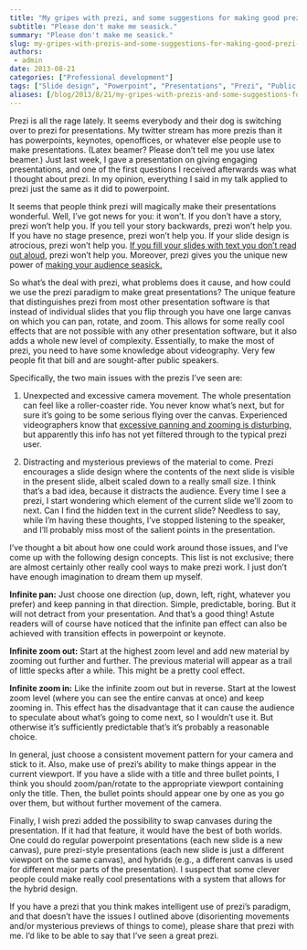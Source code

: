 ```yaml
---
title: "My gripes with prezi, and some suggestions for making good prezi presentations"
subtitle: "Please don't make me seasick."
summary: "Please don't make me seasick."
slug: my-gripes-with-prezis-and-some-suggestions-for-making-good-prezi-presentations
authors:
 - admin
date: 2013-08-21
categories: ["Professional development"]
tags: ["Slide design", "Powerpoint", "Presentations", "Prezi", "Public speaking"]
aliases: [/blog/2013/8/21/my-gripes-with-prezis-and-some-suggestions-for-making-good-prezi-presentations]
---
```

Prezi is all the rage lately. It seems everybody and their dog is switching over to prezi for presentations. My twitter stream has more prezis than it has powerpoints, keynotes, openoffices, or whatever else people use to make presentations. (Latex beamer? Please don't tell me you use latex beamer.) Just last week, I gave a presentation on giving engaging presentations, and one of the first questions I received afterwards was what I thought about prezi. In my opinion, everything I said in my talk applied to prezi just the same as it did to powerpoint.

It seems that people think prezi will magically make their presentations wonderful. Well, I've got news for you: it won't. If you don't have a story, prezi won't help you. If you tell your story backwards, prezi won't help you. If you have no stage presence, prezi won't help you. If your slide design is atrocious, prezi won't help you. [If you fill your slides with text you don't read out aloud](/blog/2013/8/18/engaging-presentations-and-text-heavy-slides), prezi won't help you. Moreover, prezi gives you the unique new power of [making your audience seasick.](https://twitter.com/ClausWilke/status/370037036633182208)

So what's the deal with prezi, what problems does it cause, and how could we use the prezi paradigm to make great presentations? The unique feature that distinguishes prezi from most other presentation software is that instead of individual slides that you flip through you have one large canvas on which you can pan, rotate, and zoom. This allows for some really cool effects that are not possible with any other presentation software, but it also adds a whole new level of complexity. Essentially, to make the most of prezi, you need to have some knowledge about videography. Very few people fit that bill and are sought-after public speakers.

Specifically, the two main issues with the prezis I’ve seen are:

1. Unexpected and excessive camera movement. The whole presentation can feel like a roller-coaster ride. You never know what’s next, but for sure it’s going to be some serious flying over the canvas. Experienced videographers know that [excessive panning and zooming is disturbing,](http://blogs.cisco.com/channels/five_tips_for_filming_your_next_or_first_video/) but apparently this info has not yet filtered through to the typical prezi user.

2. Distracting and mysterious previews of the material to come. Prezi encourages a slide design where the contents of the next slide is visible in the present slide, albeit scaled down to a really small size. I think that’s a bad idea, because it distracts the audience. Every time I see a prezi, I start wondering which element of the current slide we'll zoom to next. Can I find the hidden text in the current slide? Needless to say, while I'm having these thoughts, I've stopped listening to the speaker, and I'll probably miss most of the salient points in the presentation.

I’ve thought a bit about how one could work around those issues, and I’ve come up with the following design concepts. This list is not exclusive; there are almost certainly other really cool ways to make prezi work. I just don’t have enough imagination to dream them up myself.

**Infinite pan:** Just choose one direction (up, down, left, right, whatever you prefer) and keep panning in that direction. Simple, predictable, boring. But it will not detract from your presentation. And that's a good thing! Astute readers will of course have noticed that the infinite pan effect can also be achieved with transition effects in powerpoint or keynote.

**Infinite zoom out:** Start at the highest zoom level and add new material by zooming out further and further. The previous material will appear as a trail of little specks after a while. This might be a pretty cool effect.

**Infinite zoom in:** Like the infinite zoom out but in reverse. Start at the lowest zoom level (where you can see the entire canvas at once) and keep zooming in. This effect has the disadvantage that it can cause the audience to speculate about what's going to come next, so I wouldn't use it. But otherwise it's sufficiently predictable that's it's probably a reasonable choice.

In general, just choose a consistent movement pattern for your camera and stick to it. Also, make use of prezi’s ability to make things appear in the current viewport. If you have a slide with a title and three bullet points, I think you should zoom/pan/rotate to the appropriate viewport containing only the title. Then, the bullet points should appear one by one as you go over them, but without further movement of the camera.

Finally, I wish prezi added the possibility to swap canvases during the presentation. If it had that feature, it would have the best of both worlds. One could do regular powerpoint presentations (each new slide is a new canvas), pure prezi-style presentations (each new slide is just a different viewport on the same canvas), and hybrids (e.g., a different canvas is used for different major parts of the presentation). I suspect that some clever people could make really cool presentations with a system that allows for the hybrid design.

If you have a prezi that you think makes intelligent use of prezi's paradigm, and that doesn't have the issues I outlined above (disorienting movements and/or mysterious previews of things to come), please share that prezi with me. I'd like to be able to say that I've seen a great prezi.
